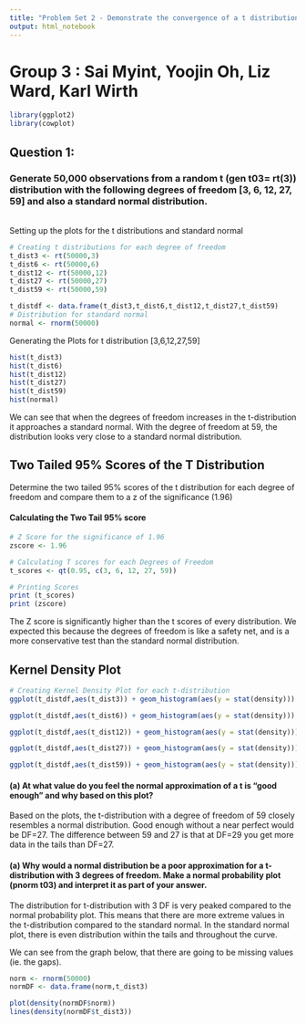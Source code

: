 ```yaml
---
title: "Problem Set 2 - Demonstrate the convergence of a t distribution"
output: html_notebook
---
```


# Group 3 : Sai Myint, Yoojin Oh, Liz Ward, Karl Wirth

```r
library(ggplot2)
library(cowplot)
```

## Question 1:

### Generate 50,000 observations from a random t (gen t03= rt(3)) distribution with the following degrees of freedom [3, 6, 12, 27, 59] and also a standard normal distribution.

\
Setting up the plots for the t distributions and standard normal

```r
# Creating t distributions for each degree of freedom
t_dist3 <- rt(50000,3)
t_dist6 <- rt(50000,6)
t_dist12 <- rt(50000,12)
t_dist27 <- rt(50000,27)
t_dist59 <- rt(50000,59)

t_distdf <- data.frame(t_dist3,t_dist6,t_dist12,t_dist27,t_dist59)
# Distribution for standard normal
normal <- rnorm(50000)
```

Generating the Plots for t distribution [3,6,12,27,59]

```r
hist(t_dist3)
hist(t_dist6)
hist(t_dist12)
hist(t_dist27)
hist(t_dist59)
hist(normal)
```

We can see that when the degrees of freedom increases in the t-distribution it approaches a standard normal. With the degree of freedom at 59, the distribution looks very close to a standard normal distribution.

## Two Tailed 95% Scores of the T Distribution

Determine the two tailed 95% scores of the t distribution for each degree of freedom and compare them to a z of the significance (1.96)

#### Calculating the Two Tail 95% score

```r
# Z Score for the significance of 1.96
zscore <- 1.96

# Calculating T scores for each Degrees of Freedom
t_scores <- qt(0.95, c(3, 6, 12, 27, 59))

# Printing Scores
print (t_scores)
print (zscore)
```

The Z score is significantly higher than the t scores of every distribution. We expected this because the degrees of freedom is like a safety net, and is a more conservative test than the standard normal distribution.

## Kernel Density Plot

```r
# Creating Kernel Density Plot for each t-distribution
ggplot(t_distdf,aes(t_dist3)) + geom_histogram(aes(y = stat(density))) + geom_density(col = "red") + ggtitle("T Distribution DF = 3")

ggplot(t_distdf,aes(t_dist6)) + geom_histogram(aes(y = stat(density))) + geom_density(col = "blue") + ggtitle("T Distribution DF = 6")

ggplot(t_distdf,aes(t_dist12)) + geom_histogram(aes(y = stat(density))) + geom_density(col = "green") + ggtitle("T Distribution DF = 12")

ggplot(t_distdf,aes(t_dist27)) + geom_histogram(aes(y = stat(density))) + geom_density(col = "orange") + ggtitle("T Distribution DF = 27")

ggplot(t_distdf,aes(t_dist59)) + geom_histogram(aes(y = stat(density))) + geom_density(col = "yellow") + ggtitle("T Distribution DF = 59")
```

#### (a) At what value do you feel the normal approximation of a t is "good enough" and why based on this plot?

Based on the plots, the t-distribution with a degree of freedom of 59 closely resembles a normal distribution. Good enough without a near perfect would be DF=27. The difference between 59 and 27 is that at DF=29 you get more data in the tails than DF=27.

#### (a) Why would a normal distribution be a poor approximation for a t-distribution with 3 degrees of freedom. Make a normal probability plot (pnorm t03) and interpret it as part of your answer.

The distribution for t-distribution with 3 DF is very peaked compared to the normal probability plot. This means that there are more extreme values in the t-distribution compared to the standard normal. In the standard normal plot, there is even distribution within the tails and throughout the curve.

We can see from the graph below, that there are going to be missing values (ie. the gaps).

```r
norm <- rnorm(50000)
normDF <- data.frame(norm,t_dist3)

plot(density(normDF$norm))
lines(density(normDF$t_dist3))
```
